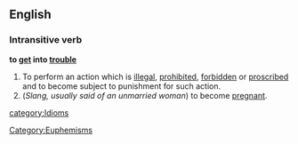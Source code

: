==English==
===Intransitive verb===
'''to [[get]] into [[trouble]]'''
#To perform an action which is [[illegal]], [[prohibited]], [[forbidden]] or [[proscribed]] and to become subject to punishment for such action.
#(''Slang, usually said of an unmarried woman'') to become [[pregnant]].
[[category:Idioms]]
[[Category:Euphemisms]]